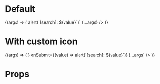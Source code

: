 
<Meta title="Molecules/SearchInput" />

# Default

<Preview>
  <Story
    name="Default"
    args={{
      placeholder: 'Search',
    }}
  >
    {(args) => (
      <SearchInput
        onSubmit={(value) => alert(`[search]: ${value}`)}
        {...args}
      />
    )}
  </Story>
</Preview>

# With custom icon

<Preview>
  <Story
    name="CustomIcon"
    args={{
      placeholder: 'Search',
    }}
  >
    {(args) => (
      <SearchInput
        icon={<CustomIcon />}
        onSubmit={(value) => alert(`[search]: ${value}`)}
        {...args}
      />
    )}
  </Story>
</Preview>

# Props

<ArgsTable of={SearchInput} />
